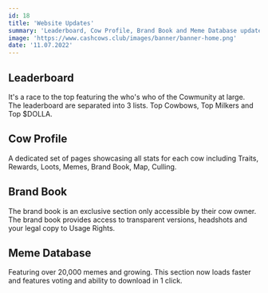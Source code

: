 ```yaml
---
id: 18
title: 'Website Updates'
summary: 'Leaderboard, Cow Profile, Brand Book and Meme Database updates'
image: 'https://www.cashcows.club/images/banner/banner-home.png'
date: '11.07.2022'
---
```


## Leaderboard

It's a race to the top featuring the who's who of the Cowmunity at 
large. The leaderboard are separated into 3 lists. Top Cowbows, Top 
Milkers and Top $DOLLA.

## Cow Profile

A dedicated set of pages showcasing all stats for each cow including 
Traits, Rewards, Loots, Memes, Brand Book, Map, Culling.

## Brand Book

The brand book is an exclusive section only accessible by their cow 
owner. The brand book provides access to transparent versions, headshots 
and your legal copy to Usage Rights.

## Meme Database

Featuring over 20,000 memes and growing. This section now loads faster 
and features voting and ability to download in 1 click.